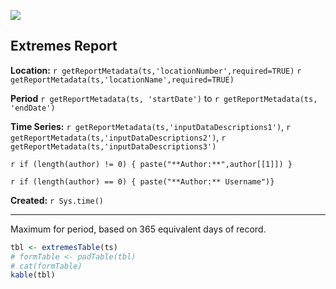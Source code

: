 ![](http://www.usgs.gov/newsroom/images/2015-04-07/usgs_logo.png)

## Extremes Report  

**Location:**  `r getReportMetadata(ts,'locationNumber',required=TRUE)` `r getReportMetadata(ts,'locationName',required=TRUE)`
   
**Period** `r getReportMetadata(ts, 'startDate')` to `r getReportMetadata(ts, 'endDate')`

**Time Series:** `r getReportMetadata(ts,'inputDataDescriptions1')`, `r getReportMetadata(ts,'inputDataDescriptions2')`, `r getReportMetadata(ts,'inputDataDescriptions3')`

`r if (length(author) != 0) { paste("**Author:**",author[[1]]) }`

`r if (length(author) == 0) { paste("**Author:** Username")}`

**Created:**  `r Sys.time()`

***
   
Maximum for period, based on 365 equivalent days of record. 
   
```r
tbl <- extremesTable(ts)
# formTable <- padTable(tbl)
# cat(formTable)
kable(tbl)
```